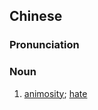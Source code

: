 {{also|雠隙}}
==Chinese==
{{zh-forms|s=雠隙}}

===Pronunciation===
{{zh-pron
|m=chóuxì
|mn=siû-khek
|cat=n
}}

===Noun===
{{zh-noun}}

# {{lb|zh|archaic}} [[animosity]]; [[hate]]
